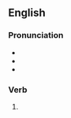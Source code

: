 ==English==

===Pronunciation===
* {{IPA|en|/ˈflʌŋ/}}
* {{audio|en|en-us-flung.ogg|Audio (US)}}
* {{rhymes|en|ʌŋ}}

===Verb===
{{head|en|verb form}}

# {{en-past of|fling}}